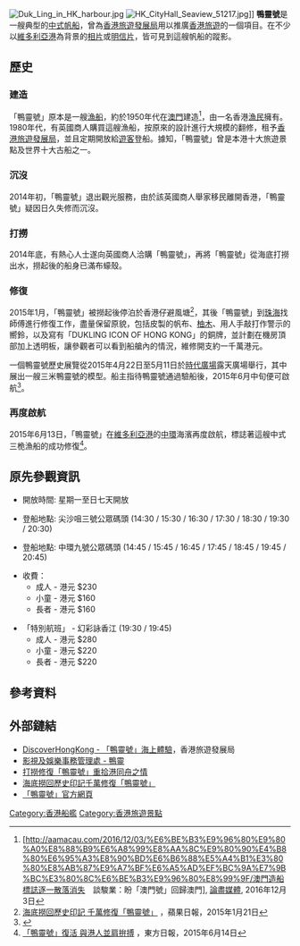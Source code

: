 [[File:Duk_Ling_in_HK_harbour.jpg|thumb]]
[[File:HK_CityHall_Seaview_51217.jpg|thumb]]]]
'''鴨靈號'''是一艘典型的[[中式帆船|中式帆船]]，曾為[[香港旅遊發展局|香港旅遊發展局]]用以推廣[[香港旅遊業|香港旅遊]]的一個項目。在不少以[[維多利亞港|維多利亞港]]為背景的[[相片|相片]]或[[明信片|明信片]]，皆可見到這艘帆船的蹤影。

== 歷史 ==
=== 建造 ===
「鴨靈號」原本是一艘[[漁船|漁船]]，約於1950年代在[[澳門|澳門]]建造<ref>[http://aamacau.com/2016/12/03/%E6%BE%B3%E9%96%80%E9%80%A0%E8%88%B9%E6%A8%99%E8%AA%8C%E9%80%90%E4%B8%80%E6%95%A3%E8%90%BD%E6%B6%88%E5%A4%B1%E3%80%80%E8%AB%87%E9%A7%BF%E6%A5%AD%EF%BC%9A%E7%9B%BC%E3%80%8C%E6%BE%B3%E9%96%80%E8%99%9F/澳門造船標誌逐一散落消失　談駿業：盼「澳門號」回歸澳門]{{dead link|date=2018年5月 |bot=InternetArchiveBot |fix-attempted=yes }}, [[論盡媒體|論盡媒體]], 2016年12月3日</ref>，由一名香港[[漁民|漁民]]擁有。
1980年代，有英國商人購買這艘漁船，按原來的設計進行大規模的翻修，租予[[香港旅遊發展局|香港旅遊發展局]]，並且定期開放給[[遊客|遊客]]登船。據知，「鴨靈號」曾是本港十大旅遊景點及世界十大古船之一。

=== 沉沒 ===
2014年初，「鴨靈號」退出觀光服務，由於該英國商人舉家移民離開香港，「鴨靈號」疑因日久失修而沉沒。

=== 打撈 ===
2014年底，有熱心人士遂向英國商人洽購「鴨靈號」，再將「鴨靈號」從海底打撈出水，撈起後的船身已滿布蠔殼。

=== 修復 ===
2015年1月，「鴨靈號」被撈起後停泊於香港仔避風塘<ref>[http://hk.apple.nextmedia.com/news/art/20150121/19010127 海底撈回歷史印記 千萬修復「鴨靈號」] {{Wayback|url=http://hk.apple.nextmedia.com/news/art/20150121/19010127 |date=20160820032307 }}，蘋果日報，2015年1月21日</ref>，其後「鴨靈號」到[[珠海|珠海]]找師傅進行修復工作，盡量保留原貌，包括皮製的帆布、[[柚木|柚木]]、用人手敲打作警示的嚮鈴，以及寫有「DUKLING ICON OF HONG KONG」的銅牌，並計劃在機房頂部加上透明板，讓參觀者可以看到船艙內的情況，維修開支約一千萬港元。

一個鴨靈號歷史展覽從2015年4月22日至5月11日於[[時代廣場_(香港)|時代廣場]]露天廣場舉行，其中展出一艘三米鴨靈號的模型。船主指待鴨靈號通過驗船後，2015年6月中旬便可啟航<ref>{{cite news | title = 
鴨靈號古董舵盤現鬧市 | date = 2015-04-22 | url = http://udn.com/NEWS/DOMESTIC/DOM1/6091829.shthttp://hk.apple.nextmedia.com/news/art/20150422/19121236ml | work = 蘋果日報 |quote = | accessdate = 2015-06-07}}</ref>。

=== 再度啟航 ===
2015年6月13日，「鴨靈號」在[[維多利亞港|維多利亞港]]的[[中環|中環]]海濱再度啟航，標誌著這艘中式三桅漁船的成功修復<ref>[http://orientaldaily.on.cc/cnt/news/20150614/00176_031.html 「鴨靈號」復活 與港人並肩拚搏] {{Wayback|url=http://orientaldaily.on.cc/cnt/news/20150614/00176_031.html |date=20160304221255 }}，東方日報，2015年6月14日</ref>。

== 原先參觀資訊 ==
*開放時間: 星期一至日七天開放

*登船地點: 尖沙咀三號公眾碼頭 (14:30 / 15:30 / 16:30 / 17:30 / 18:30 / 19:30 / 20:30)

*登船地點: 中環九號公眾碼頭 (14:45 / 15:45 / 16:45 / 17:45 / 18:45 / 19:45 / 20:45)

*收費：
**成人 - 港元 $230
**小童 - 港元 $160
**長者 - 港元 $160

*「特別航班」 - 幻彩詠香江 (19:30 / 19:45)
**成人 - 港元 $280
**小童 - 港元 $220
**長者 - 港元 $220

== 參考資料 ==
{{reflist}}
== 外部鏈結 ==
*[https://web.archive.org/web/20080518162657/http://www.discoverhongkong.com/taiwan/heritage/ck/he_ckto_dukl.jhtml DiscoverHongKong - 「鴨靈號」海上體驗]，香港旅遊發展局
*[https://web.archive.org/web/20071107142249/http://www.fso-tela.gov.hk/accessibility/chi/locations_details.cfm?Photo_Num=00141 影視及娛樂事務管理處 - 鴨靈]
*[http://orientaldaily.on.cc/cnt/news/20150121/00176_080.htm 打撈修復「鴨靈號」重拾港同舟之情]{{dead link|date=2018年5月 |bot=InternetArchiveBot |fix-attempted=yes }}
*[http://hk.apple.nextmedia.com/news/art/20150121/19010127 海底撈回歷史印記千萬修復「鴨靈號」] {{Wayback|url=http://hk.apple.nextmedia.com/news/art/20150121/19010127 |date=20160820032307 }}
*[https://www.dukling.com.hk/ 「鴨靈號」官方網頁] {{Wayback|url=https://www.dukling.com.hk/ |date=20201023220737 }}
[[Category:香港船艦|Category:香港船艦]]
[[Category:香港旅遊景點|Category:香港旅遊景點]]